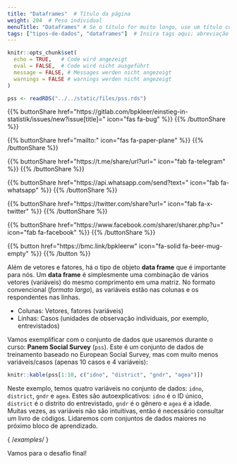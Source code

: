```yaml
---
title: "Dataframes"  # Título da página
weight: 204  # Peso individual
menuTitle: "Dataframes" # Se o título for muito longo, use um título curto aqui
tags: ["tipos-de-dados", "dataframes"]  # Insira tags aqui; abreviação do que acontece na página
---
```


```r
knitr::opts_chunk$set(
  echo = TRUE,   # Code wird angezeigt
  eval = FALSE,  # Code wird nicht ausgeführt
  message = FALSE, # Messages werden nicht angezeigt
  warnings = FALSE # warnings werden nicht angezeigt
)

pss <- readRDS("../../static/files/pss.rds")
```

{{% buttonShare href=\"https\:\/\/gitlab.com\/bpkleer\/einstieg-in-statistik\/issues\/new?issue[title]=\" icon=\"fas fa-bug\" %}} {{% /buttonShare %}} 

{{% buttonShare href=\"mailto\:\" icon=\"fas fa-paper-plane\" %}} {{% /buttonShare %}}

{{% buttonShare href=\"https\:\/\/t.me\/share\/url?url=\" icon=\"fab fa-telegram\" %}} {{% /buttonShare %}}

{{% buttonShare href=\"https\:\/\/api.whatsapp.com\/send?text=\" icon=\"fab fa-whatsapp\" %}} {{% /buttonShare %}}

{{% buttonShare href=\"https\:\/\/twitter.com\/share?url=\" icon=\"fab fa-x-twitter\" %}} {{% /buttonShare %}}

{{% buttonShare href=\"https\:\/\/www.facebook.com\/sharer\/sharer.php?u=\" icon=\"fab fa-facebook\" %}} {{% /buttonShare %}}

{{% button href=\"https\:\/\/bmc.link\/bpkleerw\" icon=\"fa-solid fa-beer-mug-empty\" %}} {{% /button %}}

Além de vetores e fatores, há o tipo de objeto **data frame** que é importante para nós. Um **data frame** é simplesmente uma combinação de vários vetores (variáveis) do mesmo comprimento em uma matriz. No formato convencional (*formato largo*), as variáveis estão nas colunas e os respondentes nas linhas.

- Colunas: Vetores, fatores (variáveis)
- Linhas: Casos (unidades de observação individuais, por exemplo, entrevistados)

Vamos exemplificar com o conjunto de dados que usaremos durante o curso: **Panem Social Survey** (`pss`). Este é um conjunto de dados de treinamento baseado no European Social Survey, mas com muito menos variáveis/casos (apenas 10 casos e 4 variáveis):
```r
knitr::kable(pss[1:10, c("idno", "district", "gndr", "agea")])
```

Neste exemplo, temos quatro variáveis no conjunto de dados: `idno`, `district`, `gndr` e `agea`. Estes são autoexplicativos: `idno` é o ID único, `district` é o distrito do entrevistado, `gndr` é o gênero e `agea` é a idade. Muitas vezes, as variáveis não são intuitivas, então é necessário consultar um livro de códigos. Lidaremos com conjuntos de dados maiores no próximo bloco de aprendizado. 

{ /*examples*/ }

Vamos para o desafio final!
